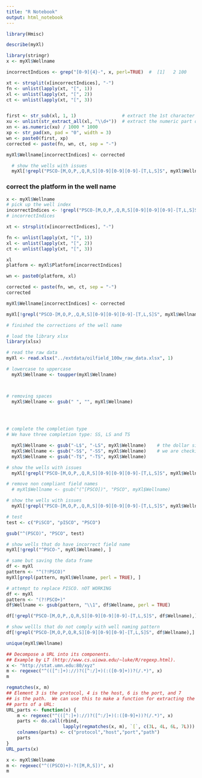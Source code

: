 ```yaml
---
title: "R Notebook"
output: html_notebook
---
```



```r
library(Hmisc)
```



```r
describe(myXl)
```



```r

library(stringr)
x <- myXl$Wellname

incorrectIndices <- grep("[0-9]{4}-", x, perl=TRUE)  #  [1]   2 100

xt <- strsplit(x[incorrectIndices], "-")
fn <- unlist(lapply(xt, "[", 1))
xl <- unlist(lapply(xt, "[", 2))
ct <- unlist(lapply(xt, "[", 3))


first <- str_sub(xl, 1, 1)                 # extract the 1st character
xu <- unlist(str_extract_all(xl, "\\d+"))  # extract the numeric part only
xn <- as.numeric(xu) / 1000 * 1000
xp <- str_pad(xn, pad = "0", width = 3)
wn <- paste0(first, xp)
corrected <- paste(fn, wn, ct, sep = "-")

myXl$Wellname[incorrectIndices] <- corrected

  # show the wells with issues
  myXl[!grepl("PSCO-[M,O,P,,Q,R,S][0-9][0-9][0-9]-[T,L,S]S", myXl$Wellname),]

```

### correct the platform in the well name

```r
x <- myXl$Wellname
# pick up the well index
incorrectIndices <- !grepl("PSCO-[M,O,P,,Q,R,S][0-9][0-9][0-9]-[T,L,S]S", x)
# incorrectIndices

xt <- strsplit(x[incorrectIndices], "-")

fn <- unlist(lapply(xt, "[", 1))
xl <- unlist(lapply(xt, "[", 2))
ct <- unlist(lapply(xt, "[", 3))

xl 
platform <- myXl$Platform[incorrectIndices]

wn <- paste0(platform, xl)

corrected <- paste(fn, wn, ct, sep = "-")
corrected

myXl$Wellname[incorrectIndices] <- corrected

myXl[!grepl("PSCO-[M,O,P,,Q,R,S][0-9][0-9][0-9]-[T,L,S]S", myXl$Wellname),]

# finished the corrections of the well name
```



```r
# load the library xlsx
library(xlsx)

# read the raw data
myXl <- read.xlsx("../extdata/oilfield_100w_raw_data.xlsx", 1)

# lowercase to uppercase
  myXl$Wellname <- toupper(myXl$Wellname)



# removing spaces
  myXl$Wellname <- gsub(" ", "", myXl$Wellname)

  
  

# complete the completion type
# We have three completion type: SS, LS and TS

  myXl$Wellname <- gsub("-L$", "-LS", myXl$Wellname)    # the dollar sign at the end, means that 
  myXl$Wellname <- gsub("-S$", "-SS", myXl$Wellname)    # we are checking at the end of the string
  myXl$Wellname <- gsub("-T$", "-TS", myXl$Wellname)

# show the wells with issues
  myXl[!grepl("PSCO-[M,O,P,,Q,R,S][0-9][0-9][0-9]-[T,L,S]S", myXl$Wellname),]
```


```r
# remove non compliant field names
  # myXl$Wellname <- gsub("(^[PSCO])", "PSCO", myXl$Wellname)

# show the wells with issues
  myXl[!grepl("PSCO-[M,O,P,,Q,R,S][0-9][0-9][0-9]-[T,L,S]S", myXl$Wellname),]
```



```r
# test
test <- c("PiSCO", "pISCO", "PSCO")

gsub("^(PSCO)", "PSCO", test)

```



```r
# show wells that do have incorrect field name
myXl[!grepl("^PSCO-", myXl$Wellname), ]
```

```r
# same but saving the data frame
df <- myXl
pattern <- "^(?!PSCO)"
myXl[grepl(pattern, myXl$Wellname, perl = TRUE), ]
```


```r
# attempt to replace PISCO. nOT WORKING
df <- myXl
pattern <- "(?!PSCO+)"
df$Wellname <- gsub(pattern, "\\1", df$Wellname, perl = TRUE)

df[!grepl("PSCO-[M,O,P,,Q,R,S][0-9][0-9][0-9]-[T,L,S]S", df$Wellname),]
```


```r
# show wellls that do not comply with well naming pattern
df[!grepl("PSCO-[M,O,P,Q,R,S][0-9][0-9][0-9]-[T,L,S]S", df$Wellname),]
```


```r
unique(myXl$Wellname)
```



```r
## Decompose a URL into its components.
## Example by LT (http://www.cs.uiowa.edu/~luke/R/regexp.html).
x <- "http://stat.umn.edu:80/xyz"
m <- regexec("^(([^:]+)://)?([^:/]+)(:([0-9]+))?(/.*)", x)
m

regmatches(x, m)
## Element 3 is the protocol, 4 is the host, 6 is the port, and 7
## is the path.  We can use this to make a function for extracting the
## parts of a URL:
URL_parts <- function(x) {
    m <- regexec("^(([^:]+)://)?([^:/]+)(:([0-9]+))?(/.*)", x)
    parts <- do.call(rbind,
                     lapply(regmatches(x, m), `[`, c(3L, 4L, 6L, 7L)))
    colnames(parts) <- c("protocol","host","port","path")
    parts
}
URL_parts(x)
```


```r
x <- myXl$Wellname
m <- regexec("^((PSCO)+)-?([M,R,S])", x)
m
```

